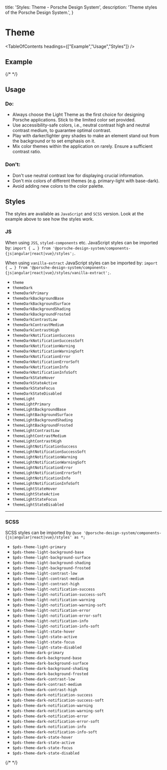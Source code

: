 
  title: 'Styles: Theme - Porsche Design System',
  description: 'Theme styles of the Porsche Design System.',
}

# Theme

<TableOfContents headings={["Example","Usage","Styles"]} />

## Example

{/* <Playground :frameworkMarkup="codeExample" :externalStackBlitzDependencies="['styled-components']"><ExampleStylesTheme /></Playground> */}

## Usage

### Do:

- Always choose the Light Theme as the first choice for designing Porsche applications. Stick to the limited color set
provided.
- Use accessibility-safe colors, i.e., neutral contrast high and neutral contrast medium, to guarantee optimal contrast.
- Play with darker/lighter grey shades to make an element stand out from the background or to set emphasis on it.
- Mix color themes within the application on rarely. Ensure a sufficient contrast ratio.

### Don't:

- Don't use neutral contrast low for displaying crucial information.
- Don't mix colors of different themes (e.g. primary-light with base-dark).
- Avoid adding new colors to the color palette.

## Styles

The styles are available as `JavaScript` and `SCSS` version. Look at the example above to see how the styles work.

### JS

When using `JSS`, `styled-components` etc. JavaScript styles can be imported by:
`import { … } from '@porsche-design-system/components-{js|angular|react|vue}/styles';`.

When using `vanilla-extract` JavaScript styles can be imported by:
`import { … } from '@porsche-design-system/components-{js|angular|react|vue}/styles/vanilla-extract';`.

- `theme`
- `themeDark`
- `themeDarkPrimary`
- `themeDarkBackgroundBase`
- `themeDarkBackgroundSurface`
- `themeDarkBackgroundShading`
- `themeDarkBackgroundFrosted`
- `themeDarkContrastLow`
- `themeDarkContrastMedium`
- `themeDarkContrastHigh`
- `themeDarkNotificationSuccess`
- `themeDarkNotificationSuccessSoft`
- `themeDarkNotificationWarning`
- `themeDarkNotificationWarningSoft`
- `themeDarkNotificationError`
- `themeDarkNotificationErrorSoft`
- `themeDarkNotificationInfo`
- `themeDarkNotificationInfoSoft`
- `themeDarkStateHover`
- `themeDarkStateActive`
- `themeDarkStateFocus`
- `themeDarkStateDisabled`
- `themeLight`
- `themeLightPrimary`
- `themeLightBackgroundBase`
- `themeLightBackgroundSurface`
- `themeLightBackgroundShading`
- `themeLightBackgroundFrosted`
- `themeLightContrastLow`
- `themeLightContrastMedium`
- `themeLightContrastHigh`
- `themeLightNotificationSuccess`
- `themeLightNotificationSuccessSoft`
- `themeLightNotificationWarning`
- `themeLightNotificationWarningSoft`
- `themeLightNotificationError`
- `themeLightNotificationErrorSoft`
- `themeLightNotificationInfo`
- `themeLightNotificationInfoSoft`
- `themeLightStateHover`
- `themeLightStateActive`
- `themeLightStateFocus`
- `themeLightStateDisabled`

---

### SCSS

SCSS styles can be imported by `@use '@porsche-design-system/components-{js|angular|react|vue}/styles' as *;`

- `$pds-theme-light-primary`
- `$pds-theme-light-background-base`
- `$pds-theme-light-background-surface`
- `$pds-theme-light-background-shading`
- `$pds-theme-light-background-frosted`
- `$pds-theme-light-contrast-low`
- `$pds-theme-light-contrast-medium`
- `$pds-theme-light-contrast-high`
- `$pds-theme-light-notification-success`
- `$pds-theme-light-notification-success-soft`
- `$pds-theme-light-notification-warning`
- `$pds-theme-light-notification-warning-soft`
- `$pds-theme-light-notification-error`
- `$pds-theme-light-notification-error-soft`
- `$pds-theme-light-notification-info`
- `$pds-theme-light-notification-info-soft`
- `$pds-theme-light-state-hover`
- `$pds-theme-light-state-active`
- `$pds-theme-light-state-focus`
- `$pds-theme-light-state-disabled`
- `$pds-theme-dark-primary`
- `$pds-theme-dark-background-base`
- `$pds-theme-dark-background-surface`
- `$pds-theme-dark-background-shading`
- `$pds-theme-dark-background-frosted`
- `$pds-theme-dark-contrast-low`
- `$pds-theme-dark-contrast-medium`
- `$pds-theme-dark-contrast-high`
- `$pds-theme-dark-notification-success`
- `$pds-theme-dark-notification-success-soft`
- `$pds-theme-dark-notification-warning`
- `$pds-theme-dark-notification-warning-soft`
- `$pds-theme-dark-notification-error`
- `$pds-theme-dark-notification-error-soft`
- `$pds-theme-dark-notification-info`
- `$pds-theme-dark-notification-info-soft`
- `$pds-theme-dark-state-hover`
- `$pds-theme-dark-state-active`
- `$pds-theme-dark-state-focus`
- `$pds-theme-dark-state-disabled`

{/* <script lang="ts">

  @Component({
  components: {
  ExampleStylesTheme
},
})
  codeExample = getStylesThemeCodeSamples();

  public mounted(): void {
  adjustSelectedFramework(this.codeExample);
}
}
</script> */}
